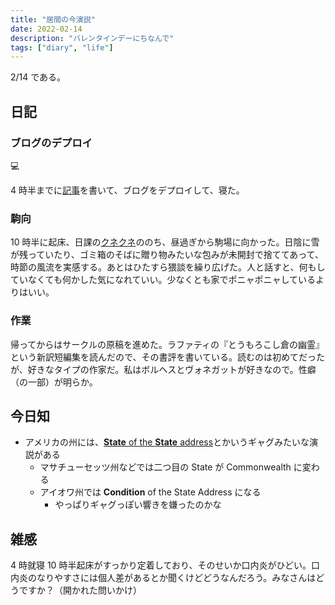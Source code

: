 ```yaml
---
title: "居間の今演説"
date: 2022-02-14
description: "バレンタインデーにちなんで"
tags: ["diary", "life"]
---
```


2/14 である。

## 日記

### ブログのデプロイ

:computer:

4 時半までに[記事](/blog/posts/blog-renewal)を書いて、ブログをデプロイして、寝た。

### 駒向

10 時半に起床、日課の[クネクネ](https://kuneku.net)ののち、昼過ぎから駒場に向かった。日陰に雪が残っていたり、ゴミ箱のそばに贈り物みたいな包みが未開封で捨ててあって、時節の風流を実感する。あとはひたすら猥談を繰り広げた。人と話すと、何もしていなくても何かした気になれていい。少なくとも家でポニャポニャしているよりはいい。

### 作業

帰ってからはサークルの原稿を進めた。ラファティの『とうもろこし倉の幽霊』という新訳短編集を読んだので、その書評を書いている。読むのは初めてだったが、好きなタイプの作家だ。私はボルヘスとヴォネガットが好きなので。性癖（の一部）が明らか。

## 今日知

- アメリカの州には、[**State** of the **State** address](https://en.wikipedia.org/wiki/State_of_the_State_address)とかいうギャグみたいな演説がある
  - マサチューセッツ州などでは二つ目の State が Commonwealth に変わる
  - アイオワ州では **Condition** of the State Address になる
    - やっぱりギャグっぽい響きを嫌ったのかな

## 雑感

4 時就寝 10 時半起床がすっかり定着しており、そのせいか口内炎がひどい。口内炎のなりやすさには個人差があるとか聞くけどどうなんだろう。みなさんはどうですか？（開かれた問いかけ）
